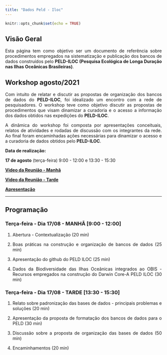 ```yaml
---
title: "Dados Peld - Iloc"
---
```

<style>
body {
text-align: justify}
</style>

```r
knitr::opts_chunk$set(echo = TRUE)
```


## Visão Geral

Esta página tem como objetivo ser um documento de referência sobre procedimentos empregados na sistematização e publicação dos bancos de dados construídos pelo **PELD-ILOC (Pesquisa Ecológica de Longa Duração nas Ilhas Oceânicas Brasileiras)**.

## Workshop agosto/2021

Com intuito de relatar e discutir as propostas de organização dos bancos de dados do **PELD-ILOC**, foi idealizado um encontro com a rede de pesquisadores. O workshop teve como objetivo discutir as propostas de procedimentos que visam dinamizar a curadoria e o acesso a informação dos dados obtidos nas expedições do **PELD-ILOC**.


A dinâmica do workshop foi composta por apresentações conceituais, relatos de atividades e rodadas de discussão com os integrantes da rede. 
Ao final foram encaminhadas ações necessárias para dinamizar o acesso e a curadoria de dados obtidos pelo **PELD-ILOC**.
<br>
 
**Data de realização:**

**17 de agosto** (terça-feira) 9:00 - 12:00  e 13:30 - 15:30 


[**Video da Reunião - Manhã**](https://drive.google.com/file/d/1ojY5ZEqFO2xqy7rTd9KioCymrJ8VA1rl/view?usp=sharing)
<br>

[**Video da Reunião - Tarde**](https://drive.google.com/file/d/1fy_vY1PL_v_OnRi6NcYKTQWLhS4QWw5C/view?usp=sharing)
<br>

[**Apresentação**](https://drive.google.com/file/d/1cOI6hdBYR7Shwie6JX_NIlfiLN-3ryDc/view?usp=sharing)
<br>


***
## Programação

### **Terça-feira - Dia 17/08 - MANHÃ** [9:00 - 12:00]
      
1. Abertura - Contextualização (20 min)

2. Boas práticas na construção e organização de bancos de dados (25 min)

3. Apresentação do github do PELD ILOC (25 min)

4. Dados da Biodiversidade das Ilhas Oceânicas integrados ao OBIS - Recursos empregados na construção do Darwin Core-A PELD ILOC (30 min) 


### **Terça-feira - Dia 17/08 - TARDE ** [13:30 - 15:30]


1. Relato sobre padronização das bases de dados - principais problemas e soluções  (20 min)


2. Apresentação da proposta de formatação dos bancos de dados para o PELD (30 min)


3. Discussão sobre a proposta de organização das bases de dados (50 min)

      
4. Encaminhamentos (20 min)






